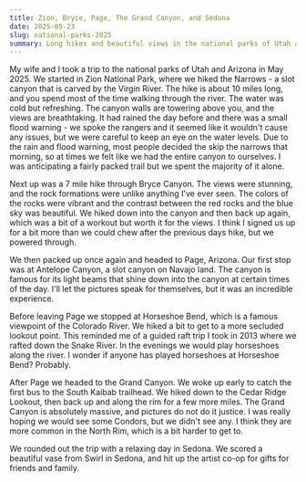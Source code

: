 ```yaml
---
title: Zion, Bryce, Page, The Grand Canyon, and Sedona
date: 2025-05-23
slug: national-parks-2025
summary: Long hikes and beautiful views in the national parks of Utah and Arizona.
---
```







<BlogImage
  src={narrows}
  alt="Me in the Narrows"
  subtitle="Walking through deep water in the Narrows of Zion National Park."
/>

My wife and I took a trip to the national parks of Utah and Arizona in May 2025. We started in Zion National Park, where we hiked the Narrows - a slot canyon that is carved by the Virgin River. The hike is about 10 miles long, and you spend most of the time walking through the river. The water was cold but refreshing. The canyon walls are towering above you, and the views are breathtaking. It had rained the day before and there was a small flood warning - we spoke the rangers and it seemed like it wouldn't cause any issues, but we were careful to keep an eye on the water levels. Due to the rain and flood warning, most people decided the skip the narrows that morning, so at times we felt like we had the entire canyon to ourselves. I was anticipating a fairly packed trail but we spent the majority of it alone.

<BlogImage
  src={wifeNarrows}
  alt="Wife in the Narrows"
  subtitle="My brave wife. National Geographic model???"
/>

Next up was a 7 mile hike through Bryce Canyon. The views were stunning, and the rock formations were unlike anything I've ever seen. The colors of the rocks were vibrant and the contrast between the red rocks and the blue sky was beautiful. We hiked down into the canyon and then back up again, which was a bit of a workout but worth it for the views. I think I signed us up for a bit more than we could chew after the previous days hike, but we powered through.

<BlogImage
  src={bryce}
  alt="Peekaboo Loop"
  subtitle="Peekaboo loop in Bryce Canyon National Park."
/>

<BlogImage
  src={bryceWallstreet}
  alt="Wallstreet"
  subtitle="The famous Wallstreet section of the Navajo trail in Bryce Canyon National Park."
/>

We then packed up once again and headed to Page, Arizona. Our first stop was at Antelope Canyon, a slot canyon on Navajo land. The canyon is famous for its light beams that shine down into the canyon at certain times of the day. I'll let the pictures speak for themselves, but it was an incredible experience.

<BlogImage
  src={antelopeCanyon1}
  alt="Antelope canyon"
  subtitle="Light beams shining down into the slot canyon."
/>
<BlogImage
  src={antelopeCanyon2}
  alt="Antelope canyon"
  subtitle="The darkest part of the canyon. The light beams are only visible at certain times of the day."
/>
<BlogImage
  src={antelopeCanyon3}
  alt="Antelope canyon"
  subtitle="The blue light is only visible through a camera lense, maybe someone can explain this to me."
/>

Before leaving Page we stopped at Horseshoe Bend, which is a famous viewpoint of the Colorado River. We hiked a bit to get to a more secluded lookout point. This reminded me of a guided raft trip I took in 2013 where we rafted down the Snake River. In the evenings we would play horseshoes along the river. I wonder if anyone has played horseshoes at Horseshoe Bend? Probably.

<BlogImage
  src={horseshoeBend}
  alt="Horseshoe Bend"
  subtitle="Horseshoe Bend in Page, Arizona."
/>

After Page we headed to the Grand Canyon. We woke up early to catch the first bus to the South Kaibab trailhead. We hiked down to the Cedar Ridge Lookout, then back up and along the rim for a few more miles.
The Grand Canyon is absolutely massive, and pictures do not do it justice. I was really hoping we would see some Condors, but we didn't see any. I think they are more common in the North Rim, which is a bit harder to get to.

<BlogImage
  src={grandCanyon}
  alt="Grand Canyon"
  subtitle="Me at Cedar Ridge Lookout in the Grand Canyon National Park."
/>
<BlogImage
  src={grandCanyonWife}
  alt="Horseshoe Bend"
  subtitle="Walking down the South Kaibab trail in the Grand Canyon National Park."
/>

<BlogImage src={boot} alt="Boot" subtitle="Boot" />
<BlogImage
  src={elk}
  alt="Elk"
  subtitle="Two elk hanging in the shade at the top of the South Kaibab trailhead."
/>

We rounded out the trip with a relaxing day in Sedona. We scored a beautiful vase from Swirl in Sedona, and hit up the artist co-op for gifts for friends and family.

<BlogImage
  src={sedona}
  alt="Tlaquepaque arts and crafts village"
  subtitle="The center of the Tlaquepaque arts and crafts village in Sedona, Arizona."
/>
